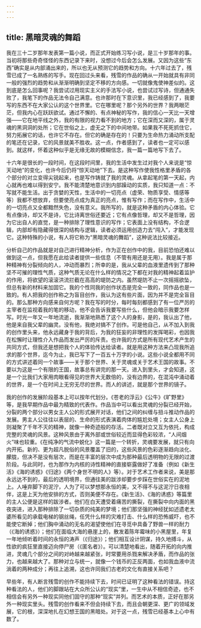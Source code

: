 ```yaml
---
---
---
```

title: 黑暗灵魂的舞蹈
---




我在三十二岁那年发表第一篇小说，而正式开始练习写小说，是三十岁那年的事。当初将那些奇奇怪怪的东西记录下来时，没想过今后会怎么发展。又因为这些“东西”确实是从内部涌出来的，所以也无从预测它的趋势和方向。十六年过去了，残雪已成了一名熟练的写手。现在回过头来看，残雪的作品的确从一开始就具有非同一般的强烈的趋势和从渐渐明确到坚定不移的方向感。一切就像鬼使神差似的。这到底是怎么回事呢？我尝试过用现实主义的手法写小说，也尝试过写诗，但通通失败了，我笔下的作品无法令自己满意。也许那时在下意识里，我已经感到了，我要写的东西不在大家公认的这个世界里。它在哪里呢？那个另外的世界？我两眼茫茫，但我内心在跃跃欲试。通过不懈的、有点神秘的写作，我的信心一天比一天增强——它在地平线之外，我的有限的视力看不到的地方；它在深而又深的，属于灵魂的黑洞洞的处所；它在世俗之上，虚无之下的中间地带。如果我不死死抓住它，努力拓展它的话，也许它不存在。但它的确是存在的！只要为生命热力涌动所支配的笔还在记录，它的风景就美不胜收。这一点，作者感到了，读者也一定可以感到。就这样，怀着这种似乎是无缘无故的模糊信念，我一篇一篇地写下去了。

十六年是很长的一段时间，在这段时间里，我的生活中发生过对我个人来说是“惊天动地”的变化，也许今后仍将“惊天动地”下去。是这种写作使我性格里矛盾的各个部分的对立变得尖锐起来，也是写作铸就了我的灵魂。从拿起笔的第一天起，内心就再也难以得到安宁。我不能清楚地意识到内部躁动的实质，我只知道一点：不写就不能生活。出于贪婪的天性，生活中的一切亮点（虚荣、物质享受、情感等等）我都不想放弃，但要使亮点成为真正的亮点，惟有写作；而在写作中，生活中的一切亮点又全都黯然失色，没有意义。我所写的，就是这种矛盾的内心体验。它有点像诗，却又不是诗，它比诗离世俗还要近；它有点像哲理，却又不是哲理，因为它出自人的直觉，是一种排除了理性意识的写作；它表面上没有结构，不合逻辑，内部却有隐藏得很深的结构与逻辑，读者必须运用创造力去“闯入”，才能发现它。这种特殊的小说，有人将它称为“黑暗灵魂的舞蹈”，这种说法比较接近。

分析自己的作品就是对自己进行精神分析，作为正在创作中的我，目前恐怕还难以做到这一点，但我愿在此给读者提供一些信息（不管有用还是无用）。我是属于那种精神有分裂倾向的人，冲动而暴烈；所幸的是，我从父辈的血液里遗传到了那种坚不可摧的理性气质，这种气质无论在什么样的情况之下都在对我的精神起着监护的作用，将欲望的滚滚洪流拦截在高高的堤防之内。虽然堤防不止一次摇摇欲坠，但总有新的材料来加固它。我的个性同我的创作状态是完全一致的，同作品也是一致的。有人把我的创作称之为盲目创作，我认为这有些片面，因为并不是完全盲目的。那么那种方向感来自何方呢？我在写的时分，每时每刻都感到了有一位严厉的主宰者在监视着我的笔的移动，他不会告诉我要写些什么，但他会暗示我要怎样写。时光一年又一年地流逝，我渐渐地熟悉了这个人的身影，是的，我认出了他，他是来自我父辈的幽灵。没有他，我绝对搞不了创作。可是他自己，从不加入到我的创作里头来，他永远藏身于我的背后，为我的狂妄的非理性的发挥喝彩，也因我在松懈时让理性介入作品而发出严厉的斥责。也许我的方式是所有现代艺术产生的共同方式，但我还是想把我个人的体验传达给读者。就是用这种方法来凸现我所追求的那个世界，迄今为止，我已写下了一百五十万字的小说。这些小说全都用不同的方式讲述着同一个故事——关于那个世界、关于灵魂或关于艺术王国的故事。不要以为这是一个有限的王国，故事总有讲完的那一天。进入到里头，才会知道，这是一个比我们大家用肉眼看得见的世界大无数倍的，没有边界的，在混沌中涌动着的世界，是一个在时间上无穷无尽的世界。而人的讲述，就是那个世界的镜子。

我的创作的发展阶段基本上可以按年代划分。《苍老的浮云》《公牛》《旷野里》等，是我早期作品中最为精致的代表作。作品当中可以看出灵魂的分裂已经开始，分裂的两个部分以男女主人公的形式展开对话，他们之间的纠缠与扭斗推动作品的发展。男主人公往往以表层的、生命的形式表演着肉体的尴尬处境；女主人公身上则凝聚了千年不灭的精神，就像一种奇迹般的存活。二者既对立又互为依托，构成完整的灵魂的风景。这种风景由于离外部或世俗较近而显得色彩较浓，“人间烟火”味也较重。《在纯净的气流中蜕化》这一篇是一个转折，灵魂要发展，就只有向内开拓。新的、更为超凡脱俗的风景覆盖了旧的，这些风景的色彩逐渐趋向淡化、朦胧，但决不是没有层次，而是在丰富的层次中成为那种最后透明物的无限的过渡阶段。与此同时，也为那作为内核的诗性精神的直接崭露做好了准备（例如《新生活》《海的诱惑》《归途》《两个身世不明的人》等）。对于艺术工作者来说，美是那永远达不到的，最后的透明境界，但通往美的跋涉却要步步踩在世俗实在的泥地上。人唾弃脚下的泥泞，人为了可以梦想那永恒的美，又不得不与这泥泞日夜相伴，这是上天为他安排的方式，否则美便不存在。《新生活》、《海的诱惑》等篇里的主人公便是这样的跋涉者。他们在白天遭受着痛苦的撕裂，在撕裂中向内面的黑夜突进，进入那种排除了一切杂质的纯美的梦境；他们那坚强的神经犹如述遗老太婆所看见的承载电梯的钢丝绳，任凭什么样的灾难打击、什么样的恐怖威吓，也不能使它断掉；他们胸中涌动的无名的渴望使他们在寻觅中具备了野兽一样的耐力（《海的诱惑》）；他们在面临大海的悬崖上的，散发着陈年霉味的小黑屋里，年复一年地倾听着时间的永恒的涛声（《归途》）；他们相互设计阴谋，持久地搏斗，从性欲的疯狂里直接迈向停尸房（《匿名者》）。可以清楚地看出，随着开拓的向内推进，灵魂几个部分之间的对峙越来越紧张，时常要用杀戮来解决矛盾，而作品的张力，也越来越大了。那种对立与统一，就像一个钱币的正反两面，也如我血液中流淌着的两种成分；再往上追溯，这也许同我们古老的文化有直接关系吧？

早些年，有人断言残雪的创作不能持续下去，时间已证明了这种看法的错误。持这种看法的人，他们的脚跟站在大众所公认的“现实”里，一生中从不相信奇迹，也不相信会有另外一种现实同他们固守的那种“现实”并列。而艺术的本质，正好在那另外一种现实里头。残雪的创作看来不但会持续下去，而且会朝更深、更广的领域发展，它的根，深深地扎在幻想王国的黑暗处。对于这一点，残雪已经基本上心中有数了。